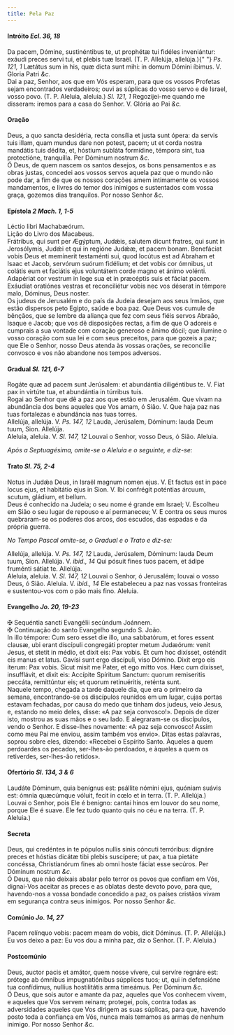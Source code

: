 ```yaml
---
title: Pela Paz
---
```


<h4 class="text-center">
  Intróito <em>Ecl. 36, 18</em>
</h4>
<div class="grid grid-cols-2 gap-5">
  <div class="col-6 dropcaps text-justify">
    Da pacem, Dómine, sustinéntibus te, ut prophétæ tui fidéles inveniántur:
    exáudi preces servi tui, et plebis tuæ Israël. (T. P. Allelúja, allelúja.){" "}
    <em>Ps. 121, 1</em> Lætátus sum in his, quæ dicta sunt mihi: in domum Dómini
    íbimus. V. Gloria Patri <em>&c.</em>
  </div>
  <div class="col-6 dropcaps text-justify">
    Dai a paz, Senhor, aos que em Vós esperam, para que os vossos Profetas sejam
    encontrados verdadeiros; ouvi as súplicas do vosso servo e de Israel, vosso
    povo. (T. P. Aleluia, aleluia.) <em>Sl. 121, 1</em> Regozijei-me quando me
    disseram: iremos para a casa do Senhor. V. Glória ao Pai <em>&c.</em>
  </div>
</div>

<h4 class="text-center">Oração</h4>
<div class="grid grid-cols-2 gap-5">
  <div class="col-6 dropcaps text-justify">
    Deus, a quo sancta desidéria, recta consília et justa sunt ópera: da servis
    tuis illam, quam mundus dare non potest, pacem; ut et corda nostra mandátis
    tuis dédita, et, hóstium subláta formídine, témpora sint, tua protectióne,
    tranquílla. Per Dóminum nostrum <em>&c.</em>
  </div>
  <div class="col-6 dropcaps text-justify">
    Ó Deus, de quem nascem os santos desejos, os bons pensamentos e as obras
    justas, concedei aos vossos servos aquela paz que o mundo não pode dar, a
    fim de que os nossos corações amem intimamente os vossos mandamentos, e
    livres do temor dos inimigos e sustentados com vossa graça, gozemos dias
    tranquilos. Por nosso Senhor <em>&c.</em>
  </div>
</div>

<h4 class="text-center">
  Epístola <em>2 Mach. 1, 1-5</em>
</h4>
<div class="grid grid-cols-2 gap-5">
  <div class="col-6 text-justify">Léctio libri Machabæórum.</div>
  <div class="col-6 text-justify">Lição do Livro dos Macabeus.</div>
  <div class="col-6 dropcaps text-justify">
    Frátribus, qui sunt per Ægýptum, Judǽis, salutem dicunt fratres, qui sunt in
    Jerosólymis, Judǽi et qui in regióne Judǽæ, et pacem bonam. Benefáciat vobis
    Deus et memínerit testaménti sui, quod locútus est ad Abraham et Isaac et
    Jacob, servórum suórum fidélium; et det vobis cor ómnibus, ut colátis eum et
    faciátis ejus voluntátem corde magno et ánimo volénti. Adapériat cor vestrum
    in lege sua et in præcéptis suis et fáciat pacem. Exáudiat oratiónes vestras
    et reconciliétur vobis nec vos déserat in témpore malo, Dóminus, Deus
    noster.
  </div>
  <div class="col-6 dropcaps text-justify">
    Os judeus de Jerusalém e do país da Judeia desejam aos seus Irmãos, que
    estão dispersos peto Egipto, saúde e boa paz. Que Deus vos cumule de
    bênçãos, que se lembre da aliança que fez com seus fiéis servos Abraão,
    Isaque e Jacob; que vos dê disposições rectas, a fim de que O adoreis e
    cumprais a sua vontade com coração generoso e ânimo dócil; que ilumine o
    vosso coração com sua lei e com seus preceitos, para que gozeis a paz; que
    Ele o Senhor, nosso Deus atenda às vossas orações, se reconcilie convosco e
    vos não abandone nos tempos adversos.
  </div>
</div>

<h4 class="text-center">
  Gradual <em>Sl. 121, 6-7</em>
</h4>
<div class="grid grid-cols-2 gap-5">
  <div class="col-6 dropcaps text-justify">
    Rogáte quæ ad pacem sunt Jerúsalem: et abundántia diligéntibus te. V. Fiat
    pax in virtúte tua, et abundántia in túrribus tuis.
  </div>
  <div class="col-6 dropcaps text-justify">
    Rogai ao Senhor que dê a paz aos que estão em Jerusalém. Que vivam na
    abundância dos bens aqueles que Vos amam, ó Sião. V. Que haja paz nas tuas
    fortalezas e abundância nas tuas torres.
  </div>
  <div class="col-6 text-justify">
    Allelúja, allelúja. V. <em>Ps. 147, 12</em> Lauda, Jerúsalem, Dóminum: lauda
    Deum tuum, Sion. Allelúja.
  </div>
  <div class="col-6 text-justify">
    Aleluia, aleluia. V. <em>Sl. 147, 12</em> Louvai o Senhor, vosso Deus, ó
    Sião. Aleluia.
  </div>
</div>

<em>Após a Septuagésima, omite-se o Aleluia e o seguinte, e diz-se:</em>

<h4 class="text-center">
  Trato <em>Sl. 75, 2-4</em>
</h4>
<div class="grid grid-cols-2 gap-5">
  <div class="col-6 dropcaps text-justify">
    Notus in Judǽa Deus, in Israël magnum nomen ejus. V. Et factus est in pace
    locus ejus, et habitátio ejus in Sion. V. Ibi confrégit poténtias árcuum,
    scutum, gládium, et bellum.
  </div>
  <div class="col-6 dropcaps text-justify">
    Deus é conhecido na Judeia; o seu nome é grande em Israel; V. Escolheu em
    Sião o seu lugar de repouso e aí permaneceu; V. E contra os seus muros
    quebraram-se os poderes dos arcos, dos escudos, das espadas e da própria
    guerra.
  </div>
</div>

<em>No Tempo Pascal omite-se, o Gradual e o Trato e diz-se:</em>

<div class="grid grid-cols-2 gap-5">
  <div class="col-6 text-justify">
    Allelúja, allelúja. V. <em>Ps. 147, 12</em> Lauda, Jerúsalem, Dóminum: lauda
    Deum tuum, Sion. Allelúja. V. <em>ibid., 14</em> Qui pósuit fines tuos
    pacem, et ádipe fruménti sátiat te. Allelúja.
  </div>
  <div class="col-6 text-justify">
    Aleluia, aleluia. V. <em>Sl. 147, 12</em> Louvai o Senhor, ó Jerusalém;
    louvai o vosso Deus, ó Sião. Aleluia. V. <em>ibid., 14</em> Ele estabeleceu
    a paz nas vossas fronteiras e sustentou-vos com o pão mais fino. Aleluia.
  </div>
</div>

<h4 class="text-center">
  Evangelho <em>Jo. 20, 19-23</em>
</h4>
<div class="grid grid-cols-2 gap-5">
  <div class="col-6 text-justify">
    <span class="text-danger">&#10016;</span> Sequéntia sancti Evangélii
    secúndum Joánnem.
  </div>
  <div class="col-6 text-justify">
    <span class="text-danger">&#10016;</span> Continuação do santo Evangelho
    segundo S. João.
  </div>
  <div class="col-6 dropcaps text-justify">
    In illo témpore: Cum sero esset die illo, una sabbatórum, et fores essent
    clausæ, ubi erant discípuli congregáti propter metum Judæórum: venit Jesus,
    et stetit in médio, et dixit eis: Pax vobis. Et cum hoc dixísset, osténdit
    eis manus et latus. Gavísi sunt ergo discípuli, viso Dómino. Dixit ergo eis
    íterum: Pax vobis. Sicut misit me Pater, et ego mitto vos. Hæc cum dixísset,
    insufflávit, et dixit eis: Accípite Spíritum Sanctum: quorum remiseritis
    peccáta, remittúntur eis; et quorum retinuéritis, reténta sunt.
  </div>
  <div class="col-6 dropcaps text-justify">
    Naquele tempo, chegada a tarde daquele dia, que era o primeiro da semana,
    encontrando-se os discípulos reunidos em um lugar, cujas portas estavam
    fechadas, por causa do medo que tinham dos judeus, veio Jesus, e, estando no
    meio deles, disse: «A paz seja convosco!». Depois de dizer isto, mostrou as
    suas mãos e o seu lado. E alegraram-se os discípulos, vendo o Senhor. E
    disse-lhes novamente: «A paz seja convosco! Assim como meu Pai me enviou,
    assim também vos envio». Ditas estas palavras, soprou sobre eles, dizendo:
    «Recebei o Espírito Santo. Àqueles a quem perdoardes os pecados, ser-lhes-ão
    perdoados, e àqueles a quem os retiverdes, ser-lhes-ão retidos».
  </div>
</div>

<h4 class="text-center">
  Ofertório <em>Sl. 134, 3 & 6</em>
</h4>
<div class="grid grid-cols-2 gap-5">
  <div class="col-6 dropcaps text-justify">
    Laudáte Dóminum, quia benígnus est: psállite nómini ejus, quóniam suávis
    est: ómnia quæcúmque vóluit, fecit in cœlo et in terra. (T. P. Allelúja.)
  </div>
  <div class="col-6 dropcaps text-justify">
    Louvai o Senhor, pois Ele é benigno: cantai hinos em louvor do seu nome,
    porque Ele é suave. Ele fez tudo quanto quis no céu e na terra. (T. P.
    Aleluia.)
  </div>
</div>

<h4 class="text-center">Secreta</h4>
<div class="grid grid-cols-2 gap-5">
  <div class="col-6 dropcaps text-justify">
    Deus, qui credéntes in te pópulos nullis sinis cóncuti terróribus: dignáre
    preces et hóstias dicátæ tibi plebis suscípere; ut pax, a tua pietáte
    concéssa, Christianórum fines ab omni hoste fáciat esse secúros. Per Dóminum
    nostrum <em>&c.</em>
  </div>
  <div class="col-6 dropcaps text-justify">
    Ó Deus, que não deixais abalar pelo terror os povos que confiam em Vós,
    dignai-Vos aceitar as preces e as oblatas deste devoto povo, para que,
    havendo-nos a vossa bondade concedido a paz, os países cristãos vivam em
    segurança contra seus inimigos. Por nosso Senhor <em>&c.</em>
  </div>
</div>

<h4 class="text-center">
  Comúnio <em>Jo. 14, 27</em>
</h4>
<div class="grid grid-cols-2 gap-5">
  <div class="col-6 dropcaps text-justify">
    Pacem relínquo vobis: pacem meam do vobis, dicit Dóminus. (T. P. Allelúja.)
  </div>
  <div class="col-6 dropcaps text-justify">
    Eu vos deixo a paz: Eu vos dou a minha paz, diz o Senhor. (T. P. Aleluia.)
  </div>
</div>

<h4 class="text-center">Postcomúnio</h4>
<div class="grid grid-cols-2 gap-5">
  <div class="col-6 dropcaps text-justify">
    Deus, auctor pacis et amátor, quem nosse vívere, cui servíre regnáre est:
    prótege ab ómnibus impugnatiónibus súpplices tuos; ut, qui in defensióne tua
    confídimus, nullíus hostilitátis arma timeámus. Per Dóminum <em>&c.</em>
  </div>
  <div class="col-6 dropcaps text-justify">
    Ó Deus, que sois autor e amante da paz, aqueles que Vos conhecem vivem, e
    aqueles que Vos servem reinam; protegei, pois, contra todas as adversidades
    aqueles que Vos dirigem as suas súplicas, para que, havendo posto toda a
    confiança em Vós, nunca mais temamos as armas de nenhum inimigo. Por nosso
    Senhor <em>&c.</em>
  </div>
</div>
